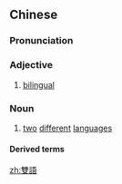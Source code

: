 {{also|双语}}
==Chinese==
{{zh-forms|s=双语}}

===Pronunciation===
{{zh-pron
|m=shuāngyǔ
|c=soeng1 jyu5
|cat=a,n
}}

===Adjective===
{{zh-adj}}

# [[bilingual]]

===Noun===
{{zh-noun}}

# [[two]] [[different]] [[languages]]

====Derived terms====
{{zh-der|雙語詞典}}

[[zh:雙語]]